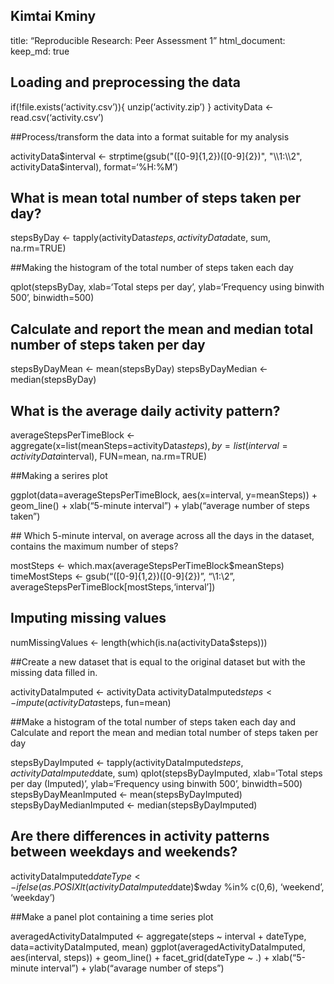 ## Kimtai Kminy
title: "Reproducible Research: Peer Assessment 1"
  html_document:
    keep_md: true


## Loading and preprocessing the data

if(!file.exists('activity.csv')){
    unzip('activity.zip')
}
activityData <- read.csv('activity.csv')

##Process/transform the data into a format suitable for my analysis

activityData$interval <- strptime(gsub("([0-9]{1,2})([0-9]{2})", "\\1:\\2", activityData$interval), format='%H:%M')

## What is mean total number of steps taken per day?

stepsByDay <- tapply(activityData$steps, activityData$date, sum, na.rm=TRUE)

##Making the histogram of the total number of steps taken each day

qplot(stepsByDay, xlab='Total steps per day', ylab='Frequency using binwith 500', binwidth=500)

## Calculate and report the mean and median total number of steps taken per day

stepsByDayMean <- mean(stepsByDay)
stepsByDayMedian <- median(stepsByDay)

## What is the average daily activity pattern?

averageStepsPerTimeBlock <- aggregate(x=list(meanSteps=activityData$steps), by=list(interval=activityData$interval), FUN=mean, na.rm=TRUE)

##Making a serires plot

ggplot(data=averageStepsPerTimeBlock, aes(x=interval, y=meanSteps)) +
    geom_line() +
    xlab("5-minute interval") +
    ylab("average number of steps taken") 
    
 ## Which 5-minute interval, on average across all the days in the dataset, contains the maximum number of steps?
 
 mostSteps <- which.max(averageStepsPerTimeBlock$meanSteps)
timeMostSteps <-  gsub("([0-9]{1,2})([0-9]{2})", "\\1:\\2", averageStepsPerTimeBlock[mostSteps,'interval'])

## Imputing missing values

numMissingValues <- length(which(is.na(activityData$steps)))

##Create a new dataset that is equal to the original dataset but with the missing data filled in.

activityDataImputed <- activityData
activityDataImputed$steps <- impute(activityData$steps, fun=mean)

##Make a histogram of the total number of steps taken each day and Calculate and report the mean and median total number of steps taken per day

stepsByDayImputed <- tapply(activityDataImputed$steps, activityDataImputed$date, sum)
qplot(stepsByDayImputed, xlab='Total steps per day (Imputed)', ylab='Frequency using binwith 500', binwidth=500)
stepsByDayMeanImputed <- mean(stepsByDayImputed)
stepsByDayMedianImputed <- median(stepsByDayImputed)

## Are there differences in activity patterns between weekdays and weekends?

activityDataImputed$dateType <-  ifelse(as.POSIXlt(activityDataImputed$date)$wday %in% c(0,6), 'weekend', 'weekday')

##Make a panel plot containing a time series plot

averagedActivityDataImputed <- aggregate(steps ~ interval + dateType, data=activityDataImputed, mean)
ggplot(averagedActivityDataImputed, aes(interval, steps)) + 
    geom_line() + 
    facet_grid(dateType ~ .) +
    xlab("5-minute interval") + 
    ylab("avarage number of steps")
